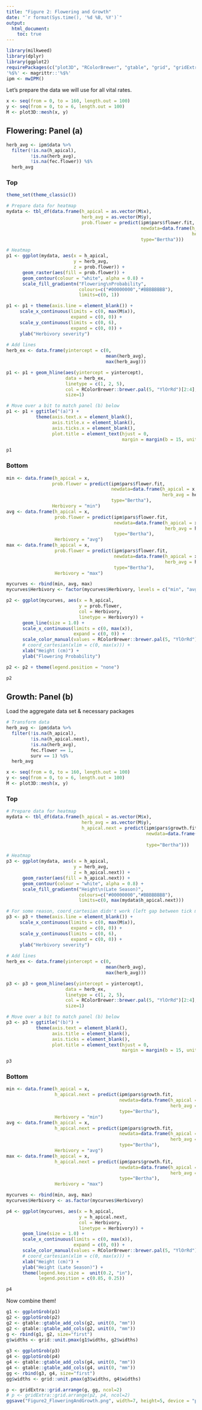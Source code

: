 ```yaml
---
title: "Figure 2: Flowering and Growth"
date: "`r format(Sys.time(), '%d %B, %Y')`"
output: 
  html_document:
    toc: true
---
```


```r
library(milkweed)
library(dplyr)
library(ggplot2)
requirePackages(c("plot3D", "RColorBrewer", "gtable", "grid", "gridExtra"))
'%$%' <- magrittr::'%$%'
ipm <- mwIPM()
```

Let's prepare the data we will use for all vital rates.

```r
x <- seq(from = 0, to = 160, length.out = 100)
y <- seq(from = 0, to = 6, length.out = 100)
M <- plot3D::mesh(x, y)
```

## Flowering: Panel (a)

```r
herb_avg <- ipm$data %>% 
  filter(!is.na(h_apical),
         !is.na(herb_avg),
         !is.na(fec.flower)) %$%
  herb_avg
```

### Top

```r
theme_set(theme_classic())

# Prepare data for heatmap
mydata <- tbl_df(data.frame(h_apical = as.vector(M$x),
                            herb_avg = as.vector(M$y),
                            prob.flower = predict(ipm$pars$flower.fit, 
                                                  newdata=data.frame(h_apical = as.vector(M$x),
                                                                     herb_avg = as.vector(M$y)),
                                                  type="Bertha")))

# Heatmap
p1 <- ggplot(mydata, aes(x = h_apical, 
                         y = herb_avg, 
                         z = prob.flower)) +
      geom_raster(aes(fill = prob.flower)) +
      geom_contour(colour = "white", alpha = 0.8) + 
      scale_fill_gradientn("Flowering\nProbability", 
                           colours=c("#00000000","#BBBBBBBB"),
                           limits=c(0, 1))

p1 <- p1 + theme(axis.line = element_blank()) + 
     scale_x_continuous(limits = c(0, max(M$x)), 
                        expand = c(0, 0)) + 
     scale_y_continuous(limits = c(0, 6), 
                        expand = c(0, 0)) +
     ylab("Herbivory severity")
     
# Add lines
herb_ex <- data.frame(yintercept = c(0, 
                                     mean(herb_avg), 
                                     max(herb_avg)))

p1 <- p1 + geom_hline(aes(yintercept = yintercept), 
                      data = herb_ex, 
                      linetype = c(1, 2, 5), 
                      col = RColorBrewer::brewer.pal(5, "YlOrRd")[2:4],
                      size=1)

# Move over a bit to match panel (b) below
p1 <- p1 + ggtitle("(a)") + 
           theme(axis.text.x = element_blank(),
                 axis.title.x = element_blank(),
                 axis.ticks.x = element_blank(),
                 plot.title = element_text(hjust = 0,
                                           margin = margin(b = 15, unit = "pt")))

p1
```

### Bottom

```r
min <- data.frame(h_apical = x, 
                 prob.flower = predict(ipm$pars$flower.fit, 
                                       newdata=data.frame(h_apical = x, 
                                                          herb_avg = herb_ex[1,1]), 
                                       type="Bertha"),
                 Herbivory = "min")
avg <- data.frame(h_apical = x, 
                  prob.flower = predict(ipm$pars$flower.fit, 
                                        newdata=data.frame(h_apical = x,
                                                           herb_avg = herb_ex[2,1]),
                                        type="Bertha"),
                  Herbivory = "avg")
max <- data.frame(h_apical = x, 
                  prob.flower = predict(ipm$pars$flower.fit, 
                                        newdata=data.frame(h_apical = x, 
                                                           herb_avg = herb_ex[3,1]),
                                        type="Bertha"),
                  Herbivory = "max")

mycurves <- rbind(min, avg, max) 
mycurves$Herbivory <- factor(mycurves$Herbivory, levels = c("min", "avg", "max"))

p2 <- ggplot(mycurves, aes(x = h_apical, 
                           y = prob.flower, 
                           col = Herbivory, 
                           linetype = Herbivory)) +
      geom_line(size = 1.0) + 
      scale_x_continuous(limits = c(0, max(x)), 
                         expand = c(0, 0)) + 
      scale_color_manual(values = RColorBrewer::brewer.pal(5, "YlOrRd")[2:4]) +
      # coord_cartesian(xlim = c(0, max(x))) + 
      xlab("Height (cm)") +
      ylab("Flowering Probability")     

p2 <- p2 + theme(legend.position = "none")

p2
```

## Growth: Panel (b)

Load the aggregate data set & necessary packages
```r
# Transform data
herb_avg <- ipm$data %>% 
  filter(!is.na(h_apical),
         !is.na(h_apical.next),
         !is.na(herb_avg),
         fec.flower == 1,
         surv == 1) %$%
  herb_avg

x <- seq(from = 0, to = 160, length.out = 100)
y <- seq(from = 0, to = 6, length.out = 100)
M <- plot3D::mesh(x, y)
```

### Top

```r
# Prepare data for heatmap
mydata <- tbl_df(data.frame(h_apical = as.vector(M$x),
                            herb_avg = as.vector(M$y),
                            h_apical.next = predict(ipm$pars$growth.fit, 
                                                    newdata=data.frame(h_apical = as.vector(M$x),
                                                                       herb_avg = as.vector(M$y)),
                                                    type="Bertha")))

# Heatmap
p3 <- ggplot(mydata, aes(x = h_apical, 
                         y = herb_avg, 
                         z = h_apical.next)) +
      geom_raster(aes(fill = h_apical.next)) +
      geom_contour(colour = "white", alpha = 0.8) + 
      scale_fill_gradientn("Height\n(Late Season)", 
                           colours=c("#00000000","#BBBBBBBB"),
                           limits=c(0, max(mydata$h_apical.next)))

# For some reason, coord_cartesian didn't work (left gap between tick marks and image)
p3 <- p3 + theme(axis.line = element_blank()) + 
     scale_x_continuous(limits = c(0, max(M$x)), 
                        expand = c(0, 0)) + 
     scale_y_continuous(limits = c(0, 6), 
                        expand = c(0, 0)) +
     ylab("Herbivory severity")
     
# Add lines
herb_ex <- data.frame(yintercept = c(0, 
                                     mean(herb_avg), 
                                     max(herb_avg)))

p3 <- p3 + geom_hline(aes(yintercept = yintercept), 
                      data = herb_ex, 
                      linetype = c(1, 2, 5), 
                      col = RColorBrewer::brewer.pal(5, "YlOrRd")[2:4],
                      size=1)

# Move over a bit to match panel (b) below
p3 <- p3 + ggtitle("(b)") + 
           theme(axis.text = element_blank(),
                 axis.title = element_blank(),
                 axis.ticks = element_blank(),
                 plot.title = element_text(hjust = 0,
                                           margin = margin(b = 15, unit = "pt")))

p3
```

### Bottom

```r
min <- data.frame(h_apical = x, 
                  h_apical.next = predict(ipm$pars$growth.fit, 
                                          newdata=data.frame(h_apical = x, 
                                                             herb_avg = herb_ex[1,1]), 
                                          type="Bertha"),
                  Herbivory = "min")
avg <- data.frame(h_apical = x, 
                  h_apical.next = predict(ipm$pars$growth.fit, 
                                          newdata=data.frame(h_apical = x,
                                                             herb_avg = herb_ex[2,1]),
                                          type="Bertha"),
                  Herbivory = "avg")
max <- data.frame(h_apical = x, 
                  h_apical.next = predict(ipm$pars$growth.fit, 
                                          newdata=data.frame(h_apical = x, 
                                                             herb_avg = herb_ex[3,1]),
                                          type="Bertha"),
                  Herbivory = "max")

mycurves <- rbind(min, avg, max) 
mycurves$Herbivory <- as.factor(mycurves$Herbivory)

p4 <- ggplot(mycurves, aes(x = h_apical, 
                           y = h_apical.next, 
                           col = Herbivory, 
                           linetype = Herbivory)) +
      geom_line(size = 1.0) + 
      scale_x_continuous(limits = c(0, max(x)), 
                         expand = c(0, 0)) + 
      scale_color_manual(values = RColorBrewer::brewer.pal(5, "YlOrRd")[2:4]) +
      # coord_cartesian(xlim = c(0, max(x))) + 
      xlab("Height (cm)") +
      ylab("Height (Late Season)") +
      theme(legend.key.size =  unit(0.2, "in"),
            legend.position = c(0.85, 0.25))

p4
```

Now combine them!

```r
g1 <- ggplotGrob(p1)
g2 <- ggplotGrob(p2)
g2 <- gtable::gtable_add_cols(g2, unit(0, "mm"))
g2 <- gtable::gtable_add_cols(g2, unit(0, "mm"))
g <- rbind(g1, g2, size="first")
g$widths <- grid::unit.pmax(g1$widths, g2$widths)
 
g3 <- ggplotGrob(p3)
g4 <- ggplotGrob(p4)
g4 <- gtable::gtable_add_cols(g4, unit(0, "mm"))
g4 <- gtable::gtable_add_cols(g4, unit(0, "mm"))
gg <- rbind(g3, g4, size="first")
gg$widths <- grid::unit.pmax(g3$widths, g4$widths)

p <- gridExtra::grid.arrange(g, gg, ncol=2)
# p <- gridExtra::grid.arrange(p2, p4, ncol=2)
ggsave("Figure2_FloweringAndGrowth.png", width=7, height=5, device = "png", p)
```
